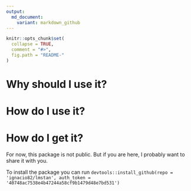 ```yaml
---
output:
  md_document:
    variant: markdown_github
---
```


<!-- README.md is generated from README.Rmd. Please edit that file -->

```r
knitr::opts_chunk$set(
  collapse = TRUE,
  comment = "#>",
  fig.path = "README-"
)
```

# Why should I use it?

# How do I use it?

# How do I get it?

For now, this package is not public. But if you are here, I probably want to share it with you.

To install the package you can run `devtools::install_github(repo = 'ignacio82/lmstan', auth_token = '40748ac7538e4b47244a58cf9b1479d48e7bd531')`
